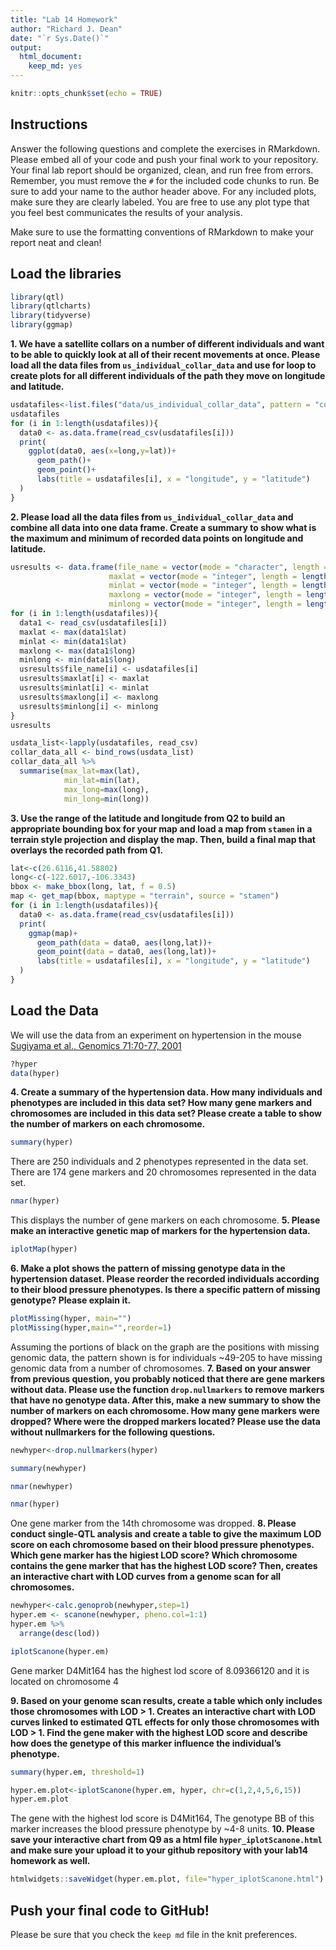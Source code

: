 ```yaml
---
title: "Lab 14 Homework"
author: "Richard J. Dean"
date: "`r Sys.Date()`"
output: 
  html_document: 
    keep_md: yes
---
```


```r
knitr::opts_chunk$set(echo = TRUE)
```

## Instructions
Answer the following questions and complete the exercises in RMarkdown. Please embed all of your code and push your final work to your repository. Your final lab report should be organized, clean, and run free from errors. Remember, you must remove the `#` for the included code chunks to run. Be sure to add your name to the author header above. For any included plots, make sure they are clearly labeled. You are free to use any plot type that you feel best communicates the results of your analysis.  

Make sure to use the formatting conventions of RMarkdown to make your report neat and clean!  

## Load the libraries
```r
library(qtl)
library(qtlcharts)
library(tidyverse)
library(ggmap)
```

**1. We have a satellite collars on a number of different individuals and want to be able to quickly look at all of their recent movements at once. Please load all the data files from `us_individual_collar_data` and use for loop to create plots for all different individuals of the path they move on longitude and latitude.**
```r
usdatafiles<-list.files("data/us_individual_collar_data", pattern = "collar-data-*", full.names = TRUE)
usdatafiles
for (i in 1:length(usdatafiles)){
  data0 <- as.data.frame(read_csv(usdatafiles[i]))
  print(
    ggplot(data0, aes(x=long,y=lat))+
      geom_path()+
      geom_point()+
      labs(title = usdatafiles[i], x = "longitude", y = "latitude")
  )
}
```


**2. Please load all the data files from `us_individual_collar_data` and combine all data into one data frame. Create a summary to show what is the maximum and minimum of recorded data points on longitude and latitude.**

```r
usresults <- data.frame(file_name = vector(mode = "character", length = length(usdatafiles)),
                      maxlat = vector(mode = "integer", length = length(usdatafiles)),
                      minlat = vector(mode = "integer", length = length(usdatafiles)),
                      maxlong = vector(mode = "integer", length = length(usdatafiles)),
                      minlong = vector(mode = "integer", length = length(usdatafiles)))
for (i in 1:length(usdatafiles)){
  data1 <- read_csv(usdatafiles[i])
  maxlat <- max(data1$lat)
  minlat <- min(data1$lat)
  maxlong <- max(data1$long)
  minlong <- min(data1$long)
  usresults$file_name[i] <- usdatafiles[i]
  usresults$maxlat[i] <- maxlat
  usresults$minlat[i] <- minlat
  usresults$maxlong[i] <- maxlong
  usresults$minlong[i] <- minlong
}
usresults
```
```r
usdata_list<-lapply(usdatafiles, read_csv)
collar_data_all <- bind_rows(usdata_list)
collar_data_all %>% 
  summarise(max_lat=max(lat),
            min_lat=min(lat),
            max_long=max(long),
            min_long=min(long))
```

**3. Use the range of the latitude and longitude from Q2 to build an appropriate bounding box for your map and load a map from `stamen` in a terrain style projection and display the map. Then, build a final map that overlays the recorded path from Q1.**
```r
lat<-c(26.6116,41.58802)
long<-c(-122.6017,-106.3343)
bbox <- make_bbox(long, lat, f = 0.5)
map <- get_map(bbox, maptype = "terrain", source = "stamen")
for (i in 1:length(usdatafiles)){
  data0 <- as.data.frame(read_csv(usdatafiles[i]))
  print(
    ggmap(map)+
      geom_path(data = data0, aes(long,lat))+
      geom_point(data = data0, aes(long,lat))+
      labs(title = usdatafiles[i], x = "longitude", y = "latitude")
  )
}
```

## Load the Data
We will use the data from an experiment on hypertension in the mouse [Sugiyama et al., Genomics 71:70-77, 2001](https://www.sciencedirect.com/science/article/pii/S0888754300964012?via%3Dihub)
```r
?hyper
data(hyper)
```

**4. Create a summary of the hypertension data. How many individuals and phenotypes are included in this data set? How many gene markers and chromosomes are included in this data set? Please create a table to show the number of markers on each chromosome.**
```r
summary(hyper)
```
There are 250 individuals and 2 phenotypes represented in the data set. There are 174 gene markers and 20 chromosomes represented in the data set.
```r
nmar(hyper)
```
This displays the number of gene markers on each chromosome.
**5. Please make an interactive genetic map of markers for the hypertension data.**
```r
iplotMap(hyper)
```

**6. Make a plot shows the pattern of missing genotype data in the hypertension dataset. Please reorder the recorded individuals according to their blood pressure phenotypes. Is there a specific pattern of missing genotype? Please explain it.**
```r
plotMissing(hyper, main="")
plotMissing(hyper,main="",reorder=1)
```
Assuming the portions of black on the graph are the positions with missing genomic data, the pattern shown is for individuals ~49-205 to have missing genomic data from a number of chromosomes. 
**7. Based on your answer from previous question, you probably noticed that there are gene markers without data. Please use the function `drop.nullmarkers` to remove markers that have no genotype data. After this, make a new summary to show the number of markers on each chromosome. How many gene markers were dropped? Where were the dropped markers located? Please use the data without nullmarkers for the following questions.**
```r
newhyper<-drop.nullmarkers(hyper)
```
```r
summary(newhyper)
```
```r
nmar(newhyper)
```
```r
nmar(hyper)
```
One gene marker from the 14th chromosome was dropped.
**8. Please conduct single-QTL analysis and create a table to give the maximum LOD score on each chromosome based on their blood pressure phenotypes. Which gene marker has the higiest LOD score? Which chromosome contains the gene marker that has the highest LOD score? Then, creates an interactive chart with LOD curves from a genome scan for all chromosomes.**
```r
newhyper<-calc.genoprob(newhyper,step=1)
hyper.em <- scanone(newhyper, pheno.col=1:1)
hyper.em %>% 
  arrange(desc(lod))
```
```r
iplotScanone(hyper.em)
```

Gene marker D4Mit164 has the highest lod score of 8.09366120 and it is located on chromosome 4

**9. Based on your genome scan results, create a table which only includes those chromosomes with LOD > 1. Creates an interactive chart with LOD curves linked to estimated QTL effects for only those chromosomes with LOD > 1. Find the gene maker with the highest LOD score and describe how does the genetype of this marker influence the individual's phenotype.**
```r
summary(hyper.em, threshold=1)
```
```r
hyper.em.plot<-iplotScanone(hyper.em, hyper, chr=c(1,2,4,5,6,15))
hyper.em.plot
```
The gene with the highest lod score is D4Mit164, The genotype BB of this marker increases the blood pressure phenotype by ~4-8 units.
**10. Please save your interactive chart from Q9 as a html file `hyper_iplotScanone.html` and make sure your upload it to your github repository with your lab14 homework as well.**
```r
htmlwidgets::saveWidget(hyper.em.plot, file="hyper_iplotScanone.html")
```

## Push your final code to GitHub!
Please be sure that you check the `keep md` file in the knit preferences. 
